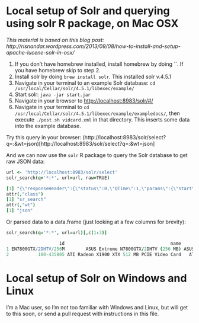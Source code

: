 <!--
%\VignetteEngine{knitr::knitr}
%\VignetteIndexEntry{Local Solr setup}
-->

Local setup of Solr and querying using solr R package, on Mac OSX
======

*This material is based on this blog post: http://risnandar.wordpress.com/2013/09/08/how-to-install-and-setup-apache-lucene-solr-in-osx/*

1. If you don't have homebrew installed, install homebrew by doing ``. If you have homebrew skip to step 2. 
2. Install solr by doing `brew install solr`. This installed solr v.4.5.1
3. Navigate in your terminal to an example Solr database: `cd /usr/local/Cellar/solr/4.5.1/libexec/example/`
4. Start solr: `java -jar start.jar`
5. Navigate in your browser to [http://localhost:8983/solr/#/](http://localhost:8983/solr/#/)
6. Navigate in your terminal to `cd /usr/local/Cellar/solr/4.5.1/libexec/example/exampledocs/`, then execute `./post.sh vidcard.xml` in that directory. This inserts some data into the example database. 

Try this query in your browser: (http://localhost:8983/solr/select?q=*:*&wt=json)[http://localhost:8983/solr/select?q=*:*&wt=json]

And we can now use the `solr` R package to query the Solr database to get raw JSON data:

```coffee
url <- 'http://localhost:8983/solr/select'
solr_search(q='*:*', url=url, raw=TRUE)
```

```coffee
[1] "{\"responseHeader\":{\"status\":0,\"QTime\":1,\"params\":{\"start\":\"0\",\"q\":\"*:*\",\"wt\":\"json\"}},\"response\":{\"numFound\":2,\"start\":0,\"docs\":[{\"id\":\"EN7800GTX/2DHTV/256M\",\"name\":\"ASUS Extreme N7800GTX/2DHTV (256 MB)\",\"manu\":\"ASUS Computer Inc.\",\"manu_id_s\":\"asus\",\"cat\":[\"electronics\",\"graphics card\"],\"features\":[\"NVIDIA GeForce 7800 GTX GPU/VPU clocked at 486MHz\",\"256MB GDDR3 Memory clocked at 1.35GHz\",\"PCI Express x16\",\"Dual DVI connectors, HDTV out, video input\",\"OpenGL 2.0, DirectX 9.0\"],\"weight\":16.0,\"price\":479.95,\"price_c\":\"479.95,USD\",\"popularity\":7,\"store\":\"40.7143,-74.006\",\"inStock\":false,\"manufacturedate_dt\":\"2006-02-13T00:00:00Z\",\"_version_\":1455773551158099968},{\"id\":\"100-435805\",\"name\":\"ATI Radeon X1900 XTX 512 MB PCIE Video Card\",\"manu\":\"ATI Technologies\",\"manu_id_s\":\"ati\",\"cat\":[\"electronics\",\"graphics card\"],\"features\":[\"ATI RADEON X1900 GPU/VPU clocked at 650MHz\",\"512MB GDDR3 SDRAM clocked at 1.55GHz\",\"PCI Express x16\",\"dual DVI, HDTV, svideo, composite out\",\"OpenGL 2.0, DirectX 9.0\"],\"weight\":48.0,\"price\":649.99,\"price_c\":\"649.99,USD\",\"popularity\":7,\"inStock\":false,\"manufacturedate_dt\":\"2006-02-13T00:00:00Z\",\"store\":\"40.7143,-74.006\",\"_version_\":1455773551214723072}]}}\n"
attr(,"class")
[1] "sr_search"
attr(,"wt")
[1] "json"
```

Or parsed data to a data.frame (just looking at a few columns for brevity):

```coffee
solr_search(q='*:*', url=url)[,c(1:3)]
```

```coffee
                    id                                        name               manu
1 EN7800GTX/2DHTV/256M        ASUS Extreme N7800GTX/2DHTV (256 MB) ASUS Computer Inc.
2           100-435805 ATI Radeon X1900 XTX 512 MB PCIE Video Card   ATI Technologies
```

Local setup of Solr on Windows and Linux
======

I'm a Mac user, so I'm not too familiar with Windows and Linux, but will get to this soon, or send a pull request with instructions in this file. 